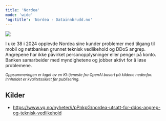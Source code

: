 ```yaml
---
title: 'Nordea'
mode: 'wide'
'og:title': 'Nordea - Datainnbrudd.no'
---
```


<Frame>
<img src="/images/nordea.png" noZoom/>
</Frame>

I uke 38 i 2024 opplevde Nordea sine kunder problemer med tilgang til mobil og nettbanken grunnet teknisk vedlikehold og DDoS angrep. Angrepene har ikke påvirket personopplysninger eller penger på konto. Banken samarbeider med myndighetene og jobber aktivt for å løse problemene.

<sup><i>Oppsummeringen er laget av en KI-tjeneste fra OpenAI basert på kildene nedenfor. Innholdet er kvalitetssikret før publisering.</i></sup>

## Kilder
- https://www.vg.no/nyheter/i/pPnkpG/nordea-utsatt-for-ddos-angrep-og-teknisk-vedlikehold
